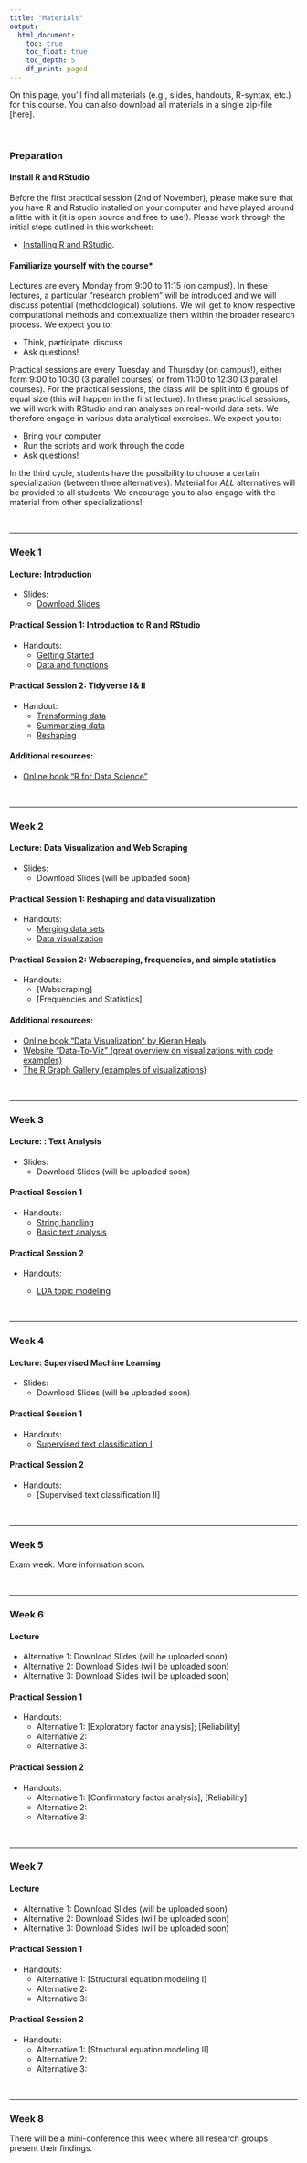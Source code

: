 ```yaml
---
title: "Materials"
output: 
  html_document:
    toc: true
    toc_float: true
    toc_depth: 5
    df_print: paged
---
```


On this page, you'll find all materials (e.g., slides, handouts, R-syntax, etc.) for this course. You can also download all materials in a single zip-file [here].  

<br>

### Preparation

#### Install R and RStudio

Before the first practical session (2nd of November), please make sure that you have R and Rstudio installed on your computer and have played around a little with it (it is open source and free to use!). Please work through the initial steps outlined in this worksheet:

- [Installing R and RStudio](https://github.com/ccs-amsterdam/r-course-material/blob/master/tutorials/R_basics_1_getting_started_short.md). 

#### Familiarize yourself with the course*

Lectures are every Monday from 9:00 to 11:15 (on campus!). In these lectures, a particular "research problem" will be introduced and we will discuss potential (methodological) solutions. We will get to know respective computational methods and contextualize them within the broader research process. We expect you to:

- Think, participate, discuss
- Ask questions!

Practical sessions are every Tuesday and Thursday (on campus!), either form 9:00 to 10:30 (3 parallel courses) or from 11:00 to 12:30 (3 parallel courses). For the practical sessions, the class will be split into 6 groups of equal size (this will happen in the first lecture). In these practical sessions, we will work with RStudio and ran analyses on real-world data sets. We therefore engage in various data analytical exercises. We expect you to: 

- Bring your computer
- Run the scripts and work through the code 
- Ask questions!

In the third cycle, students have the possibility to choose a certain specialization (between three alternatives). Material for *ALL* alternatives will be provided to all students. We encourage you to also engage with the material from other specializations!


<br>
<hr>

### Week 1

#### Lecture: Introduction

- Slides:
    - [Download Slides](slides/01_introduction.html)

#### Practical Session 1: Introduction to R and RStudio

- Handouts: 
    - [Getting Started](https://github.com/ccs-amsterdam/r-course-material/blob/master/tutorials/R_basics_1_getting_started.md)
    - [Data and functions](https://github.com/ccs-amsterdam/r-course-material/blob/master/tutorials/R_basics_2_data_and_functions.md)

#### Practical Session 2: Tidyverse I & II

- Handout: 
    - [Transforming data](https://github.com/ccs-amsterdam/r-course-material/blob/master/tutorials/R-tidy-5-transformation.md)
    - [Summarizing data](https://github.com/ccs-amsterdam/r-course-material/blob/master/tutorials/R-tidy-5b-groupby.md)
    - [Reshaping](https://github.com/ccs-amsterdam/r-course-material/blob/master/tutorials/r-tidy-12-reshaping.md)

#### Additional resources: 

- [Online book "R for Data Science"](https://r4ds.had.co.nz/)

<br>
<hr>

### Week 2

#### Lecture: Data Visualization and Web Scraping

- Slides:
    - Download Slides (will be uploaded soon)

#### Practical Session 1: Reshaping and data visualization

- Handouts:
    - [Merging data sets](https://github.com/ccs-amsterdam/r-course-material/blob/master/tutorials/R-tidy-13a-joining.md)
    - [Data visualization](https://github.com/ccs-amsterdam/r-course-material/blob/master/tutorials/r-tidy-3_7-visualization.md)

#### Practical Session 2: Webscraping, frequencies, and simple statistics

- Handouts:
    - [Webscraping] 
    - [Frequencies and Statistics]


#### Additional resources: 
    
- [Online book "Data Visualization" by Kieran Healy](https://socviz.co/)
- [Website "Data-To-Viz" (great overview on visualizations with code examples)](https://www.data-to-viz.com/)
- [The R Graph Gallery (examples of visualizations)](https://www.r-graph-gallery.com/)

<br>
<hr>

### Week 3

#### Lecture: : Text Analysis

- Slides:
    - Download Slides (will be uploaded soon)

#### Practical Session 1

- Handouts: 
    - [String handling](https://github.com/ccs-amsterdam/r-course-material/blob/master/tutorials/R-tidy-14-strings.md)
    - [Basic text analysis](https://github.com/ccs-amsterdam/r-course-material/blob/master/tutorials/R_text_3_quanteda.md)

#### Practical Session 2 

- Handouts: 

    - [LDA topic modeling](https://github.com/ccs-amsterdam/r-course-material/blob/master/tutorials/r_text_lda.md)


<br>
<hr>

### Week 4

#### Lecture: Supervised Machine Learning

- Slides:
    - Download Slides (will be uploaded soon)

#### Practical Session 1

- Handouts: 
    - [Supervised text classification I](https://github.com/ccs-amsterdam/r-course-material/blob/master/tutorials/r_text_ml.md)  

#### Practical Session 2

- Handouts:
    - [Supervised text classification II]

<br>
<hr>

### Week 5

Exam week. More information soon. 

<br>
<hr>

### Week 6

#### Lecture

- Alternative 1: Download Slides (will be uploaded soon)
- Alternative 2: Download Slides (will be uploaded soon)
- Alternative 3: Download Slides (will be uploaded soon)

#### Practical Session 1

- Handouts: 
  - Alternative 1: [Exploratory factor analysis]; [Reliability]
  - Alternative 2:
  - Alternative 3:

#### Practical Session 2

- Handouts: 
  - Alternative 1: [Confirmatory factor analysis]; [Reliability]
  - Alternative 2:
  - Alternative 3:

<br>
<hr>

### Week 7

#### Lecture

- Alternative 1: Download Slides (will be uploaded soon)
- Alternative 2: Download Slides (will be uploaded soon)
- Alternative 3: Download Slides (will be uploaded soon)

#### Practical Session 1

- Handouts: 
  - Alternative 1: [Structural equation modeling I]
  - Alternative 2:
  - Alternative 3:

#### Practical Session 2

- Handouts: 
  - Alternative 1: [Structural equation modeling II]
  - Alternative 2:
  - Alternative 3:

<br>
<hr>

### Week 8

There will be a mini-conference this week where all research groups present their findings. 